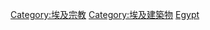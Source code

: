 {{Commons category|Religious buildings in Egypt}}

[[Category:埃及宗教|Category:埃及宗教]]
[[Category:埃及建築物|Category:埃及建築物]]
[[Category:非洲各國宗教場所|Egypt]]